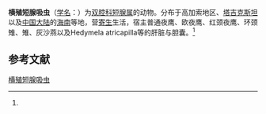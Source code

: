 {{Speciesbox
| name = 横殖短腺吸虫
| status = 
| status_system = 
| image = 
| genus = Brachylecithum
| species = transversogenitalis
| authority = (Layman, 1922)<ref name='id9915'>{{cite web| url =http://www.bioinfo.cn/db05/BjdwSpecies.php?action=view&id=9915| title =横殖短腺吸虫| work =《中国动物物种编目数据库》| publisher =中国科学院微生物研究所| author =中国科学院动物研究所| accessdate =2009-04-16| deadurl =yes| archiveurl =https://web.archive.org/web/20160305032634/http://www.bioinfo.cn/db05/BjdwSpecies.php?action=view&id=9915| archivedate =2016-03-05}}</ref>
}}

'''横殖短腺吸虫'''（[[学名|学名]]：{{lang|la|''Brachylecithum transversogenitalis''}}）为[[双腔科|双腔科]][[短腺属|短腺属]]的动物。分布于高加索地区、[[塔吉克斯坦|塔吉克斯坦]]以及[[中国大陆|中国大陆]]的[[海南|海南]]等地，营[[寄生|寄生]]生活，宿主普通夜鹰、欧夜鹰、红颈夜鹰、环颈雉、雉、灰沙燕以及Hedymela atricapilla等的肝脏与胆囊。<ref name='id9915'/>

== 参考文献 ==
{{reflist}}

{{Wikispecies|Brachylecithum transversogenitalis}}

[[Category:短腺属|横殖短腺吸虫]]


{{吸虫小作品}}